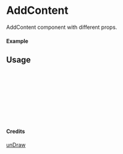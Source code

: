 
<Meta of={AddContent} title="unDraw/AddContent" />

# AddContent

AddContent component with different props.

#### Example

<Canvas of={AddContent.Primary} />

## Usage

```ts
import { AddContent } from "yadl-ui";

const Example = () => {
  return (
      <AddContent />
  );
};

export default Example;
```

#### Credits
[unDraw](https://undraw.co/illustrations)
